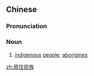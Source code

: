 ==Chinese==
{{zh-forms|type=31}}

===Pronunciation===
{{zh-pron
|m=yuánzhùmínzú
|c=jyun4 zyu6 man4 zuk6
|cat=n
}}

===Noun===
{{zh-noun}}

# [[indigenous]] [[people]]; [[aborigines]]
#: {{zh-x|臺灣 原住民族|''Taiwanese '''aborigines'''''}}

[[zh:原住民族]]